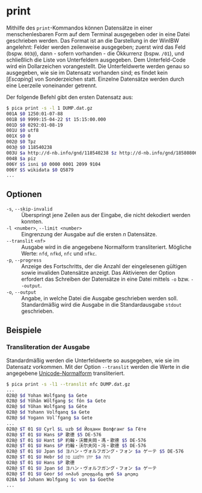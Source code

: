 # print {.unnumbered}

Mithilfe des `print`-Kommandos können Datensätze in einer menschenlesbaren Form
auf dem Terminal ausgegeben oder in eine Datei geschrieben werden. Das Format
ist an die Darstellung in der WinIBW angelehnt: Felder werden zeilenweise
ausgegeben; zuerst wird das Feld (bspw. `003@`), dann - sofern vorhanden - die
Okkurrenz (bspw. `/01`), und schließlich die Liste von Unterfeldern ausgegeben.
Dem Unterfeld-Code wird ein Dollarzeichen vorangestellt. Die Unterfeldwerte
werden genau so ausgegeben, wie sie im Datensatz vorhanden sind; es findet kein
[_Escaping_] von Sonderzeichen statt. Einzelne Datensätze werden durch eine
Leerzeile voneinander getrennt.

Der folgende Befehl gibt den ersten Datensatz aus:

```.bash
$ pica print -s -l 1 DUMP.dat.gz
001A $0 1250:01-07-88
001B $0 9999:15-04-22 $t 15:15:00.000
001D $0 0292:01-08-19
001U $0 utf8
001X $0 0
002@ $0 Tpz
003@ $0 118540238
003U $a http://d-nb.info/gnd/118540238 $z http://d-nb.info/gnd/185808069 $z http://d-nb.info/gnd/185848826 $z http://d-nb.info/gnd/101488358X $z http://d-nb.info/gnd/1014927390 $z http://d-nb.info/gnd/1022736213 $z http://d-nb.info/gnd/1095607278 $z http://d-nb.info/gnd/1131918517
004B $a piz
006Y $S isni $0 0000 0001 2099 9104
006Y $S wikidata $0 Q5879
...
```

## Optionen

`-s`, `--skip-invalid`
: Überspringt jene Zeilen aus der Eingabe, die nicht dekodiert werden konnten.

`-l <number>`, `--limit <number>`
: Eingrenzung der Ausgabe auf die ersten _n_ Datensätze.

`--translit` `<nf>`
: Ausgabe wird in die angegebene Normalform transliteriert. Mögliche Werte:
`nfd`, `nfkd`, `nfc` und `nfkc`.

`-p`, `--progress`
: Anzeige des Fortschritts, der die Anzahl der eingelesenen gültigen sowie
invaliden Datensätze anzeigt. Das Aktivieren der Option erfordert das Schreiben
der Datensätze in eine Datei mittels `-o` bzw. `--output`.

`-o`, `--output`
: Angabe, in welche Datei die Ausgabe geschrieben werden soll. Standardmäßig
wird die Ausgabe in die Standardausgabe `stdout` geschrieben.


## Beispiele

### Transliteration der Ausgabe

Standardmäßig werden die Unterfeldwerte so ausgegeben, wie sie im Datensatz
vorkommen. Mit der Option `--translit` werden die Werte in die angegebene
[Unicode-Normalform] transliteriert.

```.bash
$ pica print -s -l1 --translit nfc DUMP.dat.gz
...
028@ $d Yohan Wolfgang $a Gete
028@ $d Yôhân Wôlfgang $c fôn $a Gete
028@ $d Yôhan Wolfgang $a Gête
028@ $d Yohann Volfqanq $a Gete
028@ $d Yogann Volʹfgang $a Gete
...
028@ $T 01 $U Cyrl $L uzb $d Йоҳанн Волфганг $a Гёте
028@ $T 01 $U Hans $P 歌德 $5 DE-576
028@ $T 01 $U Hant $P 約翰・沃爾夫岡・馮・歌德 $5 DE-576
028@ $T 01 $U Hans $P 约翰・沃尔夫冈・冯・歌德 $5 DE-576
028@ $T 01 $U Jpan $d ヨハン・ヴォルフガング・フォン $a ゲーテ $5 DE-576
028@ $T 01 $U Hebr $d יוהן וולפגנג פון $a גתה
028@ $T 01 $U Hans $P 歌德
028@ $T 01 $U Jpan $d ヨハン・ヴォルフガング・フォン $a ゲーテ
028@ $T 01 $U Geor $d იოჰან ვოლფგანგ ფონ $a გოეთე
028A $d Johann Wolfgang $c von $a Goethe
...
```

[Unicode-Normalform]: https://de.wikipedia.org/wiki/Normalisierung_(Unicode)
